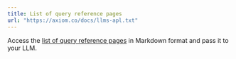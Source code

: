 ```yaml
---
title: List of query reference pages
url: "https://axiom.co/docs/llms-apl.txt"
---
```


Access the [list of query reference pages](https://axiom.co/docs/llms-apl.txt) in Markdown format and pass it to your LLM.